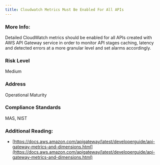 ```yaml
---
title: Cloudwatch Metrics Must Be Enabled For All APIs
---
```


### More Info:

Detailed CloudWatch metrics should be enabled for all APIs created with AWS API Gateway service in order to monitor API stages caching, latency and detected errors at a more granular level and set alarms accordingly.

### Risk Level

Medium

### Address

Operational Maturity

### Compliance Standards

MAS, NIST

### Additional Reading:

- [https://docs.aws.amazon.com/apigateway/latest/developerguide/api-gateway-metrics-and-dimensions.html](https://docs.aws.amazon.com/apigateway/latest/developerguide/api-gateway-metrics-and-dimensions.html)
